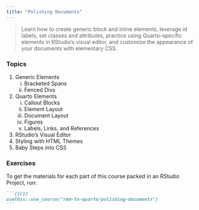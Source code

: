 ```yaml
---
title: "Polishing Documents"
---
```


> Learn how to create generic block and inline elements, leverage id labels, set classes and attributes, practice using Quarto-specific elements in RStudio's visual editor, and customize the appearance of your documents with elementary CSS.

### Topics

1. Generic Elements
   i. Bracketed Spans
   ii. Fenced Divs
2. Quarto Elements
   i. Callout Blocks
   ii. Element Layout
   iii. Document Layout
   iv. Figures
   v. Labels, Links, and References
5. RStudio's Visual Editor
6. Styling with HTML Themes
7. Baby Steps into CSS

### Exercises

To get the materials for each part of this course packed in an RStudio Project, run:

````.markdown
```{{r}}
usethis::use_course("rmd-to-quarto/polishing-documents")
```
````

